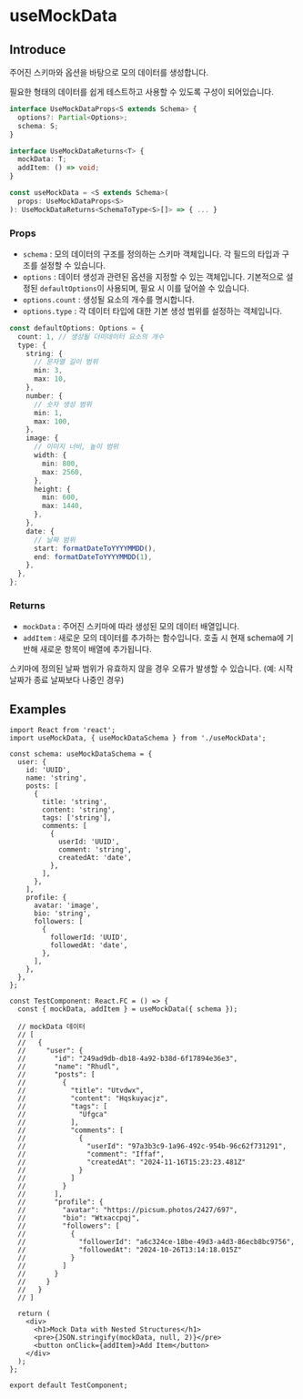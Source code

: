 # useMockData

## Introduce

주어진 스키마와 옵션을 바탕으로 모의 데이터를 생성합니다.

필요한 형태의 데이터를 쉽게 테스트하고 사용할 수 있도록 구성이 되어있습니다.

```ts
interface UseMockDataProps<S extends Schema> {
  options?: Partial<Options>;
  schema: S;
}

interface UseMockDataReturns<T> {
  mockData: T;
  addItem: () => void;
}

const useMockData = <S extends Schema>(
  props: UseMockDataProps<S>
): UseMockDataReturns<SchemaToType<S>[]> => { ... }
```

### Props

- `schema` : 모의 데이터의 구조를 정의하는 스키마 객체입니다. 각 필드의 타입과 구조를 설정할 수 있습니다.
- `options` : 데이터 생성과 관련된 옵션을 지정할 수 있는 객체입니다. 기본적으로 설정된 `defaultOptions`이 사용되며, 필요 시 이를 덮어쓸 수 있습니다.
- `options.count` : 생성될 요소의 개수를 명시합니다.
- `options.type` : 각 데이터 타입에 대한 기본 생성 범위를 설정하는 객체입니다.

```ts
const defaultOptions: Options = {
  count: 1, // 생성될 더미데이터 요소의 개수
  type: {
    string: {
      // 문자열 길이 범위
      min: 3,
      max: 10,
    },
    number: {
      // 숫자 생성 범위
      min: 1,
      max: 100,
    },
    image: {
      // 이미지 너비, 높이 범위
      width: {
        min: 800,
        max: 2560,
      },
      height: {
        min: 600,
        max: 1440,
      },
    },
    date: {
      // 날짜 범위
      start: formatDateToYYYYMMDD(),
      end: formatDateToYYYYMMDD(1),
    },
  },
};
```

### Returns

- `mockData` : 주어진 스키마에 따라 생성된 모의 데이터 배열입니다.
- `addItem` : 새로운 모의 데이터를 추가하는 함수입니다. 호출 시 현재 schema에 기반해 새로운 항목이 배열에 추가됩니다.


<Callout type="warning">
  스키마에 정의된 날짜 범위가 유효하지 않을 경우 오류가 발생할 수 있습니다. (예:
  시작 날짜가 종료 날짜보다 나중인 경우)
</Callout>

## Examples

```tsx copy filename="TestComponent.tsx"
import React from 'react';
import useMockData, { useMockDataSchema } from './useMockData';

const schema: useMockDataSchema = {
  user: {
    id: 'UUID',
    name: 'string',
    posts: [
      {
        title: 'string',
        content: 'string',
        tags: ['string'],
        comments: [
          {
            userId: 'UUID',
            comment: 'string',
            createdAt: 'date',
          },
        ],
      },
    ],
    profile: {
      avatar: 'image',
      bio: 'string',
      followers: [
        {
          followerId: 'UUID',
          followedAt: 'date',
        },
      ],
    },
  },
};

const TestComponent: React.FC = () => {
  const { mockData, addItem } = useMockData({ schema });

  // mockData 데이터
  // [
  //   {
  //     "user": {
  //       "id": "249ad9db-db18-4a92-b38d-6f17894e36e3",
  //       "name": "Rhudl",
  //       "posts": [
  //         {
  //           "title": "Utvdwx",
  //           "content": "Hqskuyacjz",
  //           "tags": [
  //             "Ufgca"
  //           ],
  //           "comments": [
  //             {
  //               "userId": "97a3b3c9-1a96-492c-954b-96c62f731291",
  //               "comment": "Iffaf",
  //               "createdAt": "2024-11-16T15:23:23.481Z"
  //             }
  //           ]
  //         }
  //       ],
  //       "profile": {
  //         "avatar": "https://picsum.photos/2427/697",
  //         "bio": "Wtxaccpqj",
  //         "followers": [
  //           {
  //             "followerId": "a6c324ce-18be-49d3-a4d3-86ecb8bc9756",
  //             "followedAt": "2024-10-26T13:14:18.015Z"
  //           }
  //         ]
  //       }
  //     }
  //   }
  // ]

  return (
    <div>
      <h1>Mock Data with Nested Structures</h1>
      <pre>{JSON.stringify(mockData, null, 2)}</pre>
      <button onClick={addItem}>Add Item</button>
    </div>
  );
};

export default TestComponent;
```
